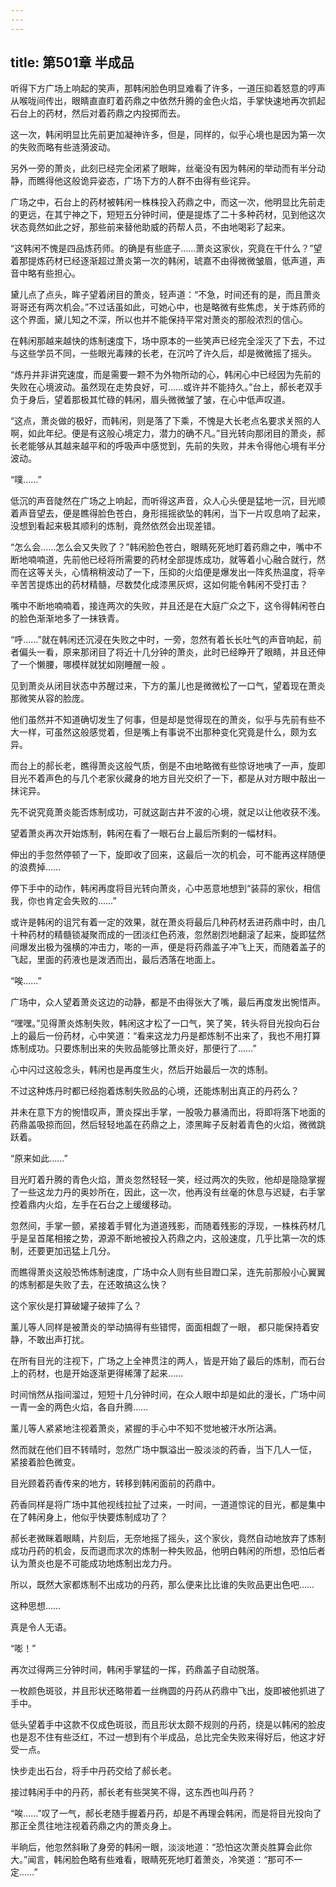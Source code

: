 ```yaml
---
---
---
```

title: 第501章 半成品
---



听得下方广场上响起的笑声，那韩闲脸色明显难看了许多，一道压抑着怒意的哼声从喉咙间传出，眼睛直直盯着药鼎之中依然升腾的金色火焰，手掌快速地再次抓起石台上的药材，然后对着药鼎之内投掷而去。

这一次，韩闲明显比先前更加凝神许多，但是，同样的，似乎心境也是因为第一次的失败而略有些涟漪波动。

另外一旁的萧炎，此刻已经完全闭紧了眼眸，丝毫没有因为韩闲的举动而有半分动静，而瞧得他这般诡异姿态，广场下方的人群不由得有些诧异。

广场之中，石台上的药材被韩闲一株株投入药鼎之中，而这一次，他明显比先前走的更远，在其宁神之下，短短五分钟时间，便是提炼了二十多种药材，见到他这次状态竟然如此之好，那些前来替他助威的药帮人员，不由地喝彩了起来。

“这韩闲不愧是四品炼药师。的确是有些底子……萧炎这家伙，究竟在干什么？”望着那提炼药材已经逐渐超过萧炎第一次的韩闲，琥嘉不由得微微皱眉，低声道，声音中略有些担心。

黛儿点了点头，眸子望着闭目的萧炎，轻声道：“不急，时间还有的是，而且萧炎哥哥还有两次机会。”不过话虽如此，可她心中，也是略微有些焦虑，关于炼药师的这个界面，黛儿知之不深，所以也并不能保持平常对萧炎的那般浓烈的信心。

在韩闲那越来越快的炼制速度下，场中原本的一些笑声已经完全淫灭了下去，不过与这些学员不同，一些眼光毒辣的长老，在沉吟了许久后，却是微微摇了摇头。

“炼丹并非讲究速度，而是需要一颗不为外物所动的心，韩闲心中已经因为先前的失败在心境波动。虽然现在走势良好，可……或许并不能持久。”台上，郝长老双手负于身后，望着那极其忙碌的韩闲，眉头微微皱了皱，在心中低声叹道。

“这点，萧炎做的极好，而韩闲，则是落了下乘，不愧是大长老点名要求关照的人啊，如此年纪。便是有这般心境定力，潜力的确不凡。”目光转向那闭目的萧炎，郝长老能够从其越来越平和的呼吸声中感觉到，先前的失败，并未令得他心境有半分波动。

“噗……”

低沉的声音陡然在广场之上响起，而听得这声音，众人心头便是猛地一沉，目光顺着声音望去，便是瞧得脸色苍白，身形摇摇欲坠的韩闲，当下一片叹息响了起来，没想到看起来极其顺利的炼制，竟然依然会出现差错。

“怎么会……怎么会又失败了？”韩闲脸色苍白，眼睛死死地盯着药鼎之中，嘴中不断地喃喃道，先前他已经将所需要的药材全部提炼成功，就等着小心融合就行，然而在这等关头，心情稍稍波动了一下，压抑的火焰便是爆发出一阵炙热温度，将辛辛苦苦提炼出的药材精髓，尽数焚化成漆黑灰烬，这如何能令韩闲不受打击？

嘴中不断地喃喃着，接连两次的失败，并且还是在大庭广众之下，这令得韩闲苍白的脸色渐渐地多了一抹铁青。

“呼……”就在韩闲还沉浸在失败之中时，一旁，忽然有着长长吐气的声音响起，前者偏头一看，原来那闭目了将近十几分钟的萧炎，此时已经睁开了眼睛，并且还伸了一个懒腰，哪模样就犹如刚睡醒一般 。

见到萧炎从闭目状态中苏醒过来，下方的薰儿也是微微松了一口气，望着现在萧炎那微笑从容的脸庞。

他们虽然并不知道确切发生了何事，但是却是觉得现在的萧炎，似乎与先前有些不大一样，可虽然这般感觉着，但是嘴上有事说不出那种变化究竟是什么，颇为玄异。

而台上的郝长老，瞧得萧炎这般气质，倒是不由地略微有些惊讶地咦了一声，旋即目光不着声色的与几个老家伙藏身的地方目光交织了一下，都是从对方眼中敲出一抹诧异。

先不说究竟萧炎能否炼制成功，可就这副古井不波的心境，就足以让他收获不浅。

望着萧炎再次开始炼制，韩闲在看了一眼石台上最后所剩的一幅材料。

伸出的手忽然停顿了一下，旋即收了回来，这最后一次的机会，可不能再这样随便的浪费掉……

停下手中的动作，韩闲再度将目光转向萧炎，心中恶意地想到“装蒜的家伙，相信我，你也肯定会失败的……”

或许是韩闲的诅咒有着一定的效果，就在萧炎将最后几种药材丢进药鼎中时，由几十种药材的精髓锁凝聚而成的一团淡红色药液，忽然剧烈地翻滚了起来，旋即猛然间爆发出极为强横的冲击力，嘭的一声，便是将药鼎盖子冲飞上天，而随着盖子的飞起，里面的药液也是泼洒而出，最后洒落在地面上。

“唉……”

广场中，众人望着萧炎这边的动静，都是不由得张大了嘴，最后再度发出惋惜声。

“嘿嘿。”见得萧炎炼制失败，韩闲这才松了一口气，笑了笑，转头将目光投向石台上的最后一份药材，心中笑道：“看来这龙力丹是都炼制不出来了，我也不用打算炼制成功。只要炼制出来的失败品能够比萧炎好，那便行了……”

心中闪过这般念头，韩闲也是再度生火，然后开始最后一次的炼制。

不过这种炼丹时都已经抱着炼制失败品的心境，还能炼制出真正的丹药么？

并未在意下方的惋惜叹声，萧炎探出手掌，一股吸力暴涌而出，将即将落下地面的药鼎盖吸掠而回，然后轻轻地盖在药鼎之上，漆黑眸子反射着青色的火焰，微微跳跃着。

“原来如此……”

目光盯着升腾的青色火焰，萧炎忽然轻轻一笑，经过两次的失败，他却是隐隐掌握了一些这龙力丹的奥妙所在，因此，这一次，他再没有丝毫的休息与迟疑，右手掌控着鼎内火焰，左手在石台之上缓缓移动。

忽然间，手掌一颤，紧接着手臂化为道道残影，而随着残影的浮现，一株株药材几乎是呈首尾相接之势，源源不断地被投入药鼎之内，这般速度，几乎比第一次的炼制，还要更加迅猛上几分。

而瞧得萧炎这般恐怖炼制速度，广场中众人则有些目蹬口呆，连先前那般小心翼翼的炼制都是失败了去，在还敢搞这么快？

这个家伙是打算破罐子破摔了么？

薰儿等人同样是被萧炎的举动搞得有些错愕，面面相觑了一眼， 都只能保持着安静，不敢出声打扰。

在所有目光的注视下，广场之上全神贯注的两人，皆是开始了最后的炼制，而石台上的药材，也是开始逐渐更得稀薄了起来……

时间悄然从指间溜过，短短十几分钟时间，在众人眼中却是如此的漫长，广场中间一青一金的两色火焰，各自升腾……

薰儿等人紧紧地注视着萧炎，紧握的手心中不知不觉地被汗水所沾满。

然而就在他们目不转晴时，忽然广场中飘溢出一股淡淡的药香，当下几人一怔， 紧接着脸色微变。

目光顾着药香传来的地方，转移到韩闲面前的药鼎中。

药香同样是将广场中其他视线拉扯了过来，一时间，一道道惊诧的目光，都是集中在了韩闲身上，他似乎快要炼制成功了？

郝长老微眯着眼睛，片刻后，无奈地摇了摇头，这个家伙，竟然自动地放弃了炼制成功丹药的机会，反而退而求次的炼制一种失败品，他明白韩闲的所想，恐怕后者认为萧炎也是不可能成功地炼制出龙力丹。

所以，既然大家都炼制不出成功的丹药，那么便来比比谁的失败品更出色吧……

这种思想……

真是令人无语。

“嘭！”

再次过得两三分钟时间，韩闲手掌猛的一挥，药鼎盖子自动脱落。

一枚颜色斑驳，并且形状还略带着一丝椭圆的丹药从药鼎中飞出，旋即被他抓进了手中。

低头望着手中这款不仅成色斑驳，而且形状太颇不规则的丹药，绕是以韩闲的脸皮也是忍不住有些泛红，不过一想到有个半成品，总比完全失败来得好后，他这才好受一点。

快步走出石台，将手中丹药交给了郝长老。

接过韩闲手中的丹药，郝长老有些哭笑不得，这东西也叫丹药？

“唉……”叹了一气，郝长老随手握着丹药，却是不再理会韩闲，而是将目光投向了那正全贯往地注视着药鼎之内的萧炎身上。

半晌后，他忽然斜瞅了身旁的韩闲一眼，淡淡地道：“恐怕这次萧炎胜算会此你大。”闻言，韩闲脸色略有些难看，眼睛死死地盯着萧炎，冷笑道：“那可不一定……”